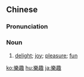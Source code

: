 {{also|乐趣}}
==Chinese==
{{zh-forms|s=乐趣}}

===Pronunciation===
{{zh-pron
|m=lèqù
|c=lok6 ceoi3
|mn=lo̍k-chhù
|cat=n
}}

===Noun===
{{zh-noun}}

# [[delight]]; [[joy]]; [[pleasure]]; [[fun]]
#: {{zh-x|享受 '''樂{lè}趣'''|to have fun}}

{{zh-cat|Advanced}}

[[ko:樂趣]]
[[hu:樂趣]]
[[ja:樂趣]]